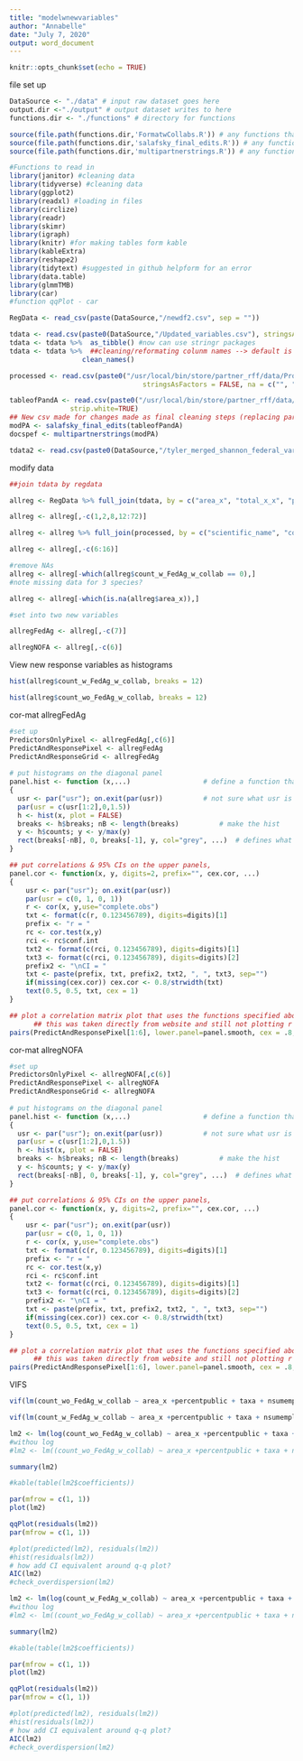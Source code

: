 ```yaml
---
title: "modelwnewvariables"
author: "Annabelle"
date: "July 7, 2020"
output: word_document
---
```


```r
knitr::opts_chunk$set(echo = TRUE)
```

file set up 
```r
DataSource <- "./data" # input raw dataset goes here
output.dir <-"./output" # output dataset writes to here
functions.dir <- "./functions" # directory for functions 

source(file.path(functions.dir,'FormatwCollabs.R')) # any functions that are called up by this markdown document need to be sourced here
source(file.path(functions.dir,'salafsky_final_edits.R')) # any functions that are called up by this markdown document need to be sourced here
source(file.path(functions.dir,'multipartnerstrings.R')) # any functions that are called up by this markdown document need to be sourced here

#Functions to read in 
library(janitor) #cleaning data
library(tidyverse) #cleaning data
library(ggplot2)
library(readxl) #loading in files 
library(circlize)
library(readr)
library(skimr)
library(igraph)
library(knitr) #for making tables form kable 
library(kableExtra)
library(reshape2)
library(tidytext) #suggested in github helpform for an error
library(data.table)
library(glmmTMB)
library(car)
#function qqPlot - car
```


```r

RegData <- read_csv(paste(DataSource,"/newdf2.csv", sep = ""))

tdata <- read.csv(paste0(DataSource,"/Updated_variables.csv"), stringsAsFactors = FALSE) #data provided by tyler 
tdata <- tdata %>%  as_tibble() #now can use stringr packages 
tdata <- tdata %>%  ##cleaning/reformating colunm names --> default is lower_case_snake
                  clean_names()

processed <- read.csv(paste0("/usr/local/bin/store/partner_rff/data/ProcessedPartnersDataModified.csv"), 
                                 stringsAsFactors = FALSE, na = c("", " ", "NA"))

tableofPandA <- read.csv(paste0("/usr/local/bin/store/partner_rff/data/tableofPandAmodified.csv"), stringsAsFactors = FALSE, na = "", #issue was that "" is coming up instead of NA
               strip.white=TRUE)
## New csv made for changes made as final cleaning steps (replacing partner strings that were "all" with relevant partner names)
modPA <- salafsky_final_edits(tableofPandA)
docspef <- multipartnerstrings(modPA)

tdata2 <- read.csv(paste0(DataSource,"/tyler_merged_shannon_federal_variables_june.csv"), stringsAsFactors = FALSE) #data provided by tyler 

```


modify data 
```r

##join tdata by regdata

allreg <- RegData %>% full_join(tdata, by = c("area_x", "total_x_x", "percentpublic"))

allreg <- allreg[,-c(1,2,8,12:72)]

allreg <- allreg %>% full_join(processed, by = c("scientific_name", "common_name"))

allreg <- allreg[,-c(6:16)]

#remove NAs 
allreg <- allreg[-which(allreg$count_w_FedAg_w_collab == 0),]
#note missing data for 3 species? 

allreg <- allreg[-which(is.na(allreg$area_x)),]

#set into two new variables 

allregFedAg <- allreg[,-c(7)]

allregNOFA <- allreg[,-c(6)]

```


View new response variables as histograms 
```r


hist(allreg$count_w_FedAg_w_collab, breaks = 12)

hist(allreg$count_wo_FedAg_w_collab, breaks = 12)

```




cor-mat allregFedAg
```r
#set up
PredictorsOnlyPixel <- allregFedAg[,c(6)]
PredictAndResponsePixel <- allregFedAg
PredictAndResponseGrid <- allregFedAg
  
# put histograms on the diagonal panel	
panel.hist <- function (x,...)					# define a function that says what we want to plot in the diagonal
{
  usr <- par("usr"); on.exit(par(usr))			# not sure what usr is for?
  par(usr = c(usr[1:2],0,1.5))
  h <- hist(x, plot = FALSE)
  breaks <- h$breaks; nB <- length(breaks)			# make the hist 
  y <- h$counts; y <- y/max(y)
  rect(breaks[-nB], 0, breaks[-1], y, col="grey", ...)  # defines what the histogram is going to look like
}

## put correlations & 95% CIs on the upper panels,
panel.cor <- function(x, y, digits=2, prefix="", cex.cor, ...)
{
    usr <- par("usr"); on.exit(par(usr))
    par(usr = c(0, 1, 0, 1))
    r <- cor(x, y,use="complete.obs")
    txt <- format(c(r, 0.123456789), digits=digits)[1]
    prefix <- "r = "
    rc <- cor.test(x,y)
    rci <- rc$conf.int
    txt2 <- format(c(rci, 0.123456789), digits=digits)[1]
    txt3 <- format(c(rci, 0.123456789), digits=digits)[2]
    prefix2 <- "\nCI = "
    txt <- paste(prefix, txt, prefix2, txt2, ", ", txt3, sep="")
    if(missing(cex.cor)) cex.cor <- 0.8/strwidth(txt)
    text(0.5, 0.5, txt, cex = 1)
}

## plot a correlation matrix plot that uses the functions specified above to say what to plot where
      ## this was taken directly from website and still not plotting r values for all 
pairs(PredictAndResponsePixel[1:6], lower.panel=panel.smooth, cex = .8, diag.panel=panel.hist, cex.labels = 1.2, font.labels=2, upper.panel=panel.cor)
```

cor-mat allregNOFA
```r
#set up
PredictorsOnlyPixel <- allregNOFA[,c(6)]
PredictAndResponsePixel <- allregNOFA
PredictAndResponseGrid <- allregNOFA
  
# put histograms on the diagonal panel	
panel.hist <- function (x,...)					# define a function that says what we want to plot in the diagonal
{
  usr <- par("usr"); on.exit(par(usr))			# not sure what usr is for?
  par(usr = c(usr[1:2],0,1.5))
  h <- hist(x, plot = FALSE)
  breaks <- h$breaks; nB <- length(breaks)			# make the hist 
  y <- h$counts; y <- y/max(y)
  rect(breaks[-nB], 0, breaks[-1], y, col="grey", ...)  # defines what the histogram is going to look like
}

## put correlations & 95% CIs on the upper panels,
panel.cor <- function(x, y, digits=2, prefix="", cex.cor, ...)
{
    usr <- par("usr"); on.exit(par(usr))
    par(usr = c(0, 1, 0, 1))
    r <- cor(x, y,use="complete.obs")
    txt <- format(c(r, 0.123456789), digits=digits)[1]
    prefix <- "r = "
    rc <- cor.test(x,y)
    rci <- rc$conf.int
    txt2 <- format(c(rci, 0.123456789), digits=digits)[1]
    txt3 <- format(c(rci, 0.123456789), digits=digits)[2]
    prefix2 <- "\nCI = "
    txt <- paste(prefix, txt, prefix2, txt2, ", ", txt3, sep="")
    if(missing(cex.cor)) cex.cor <- 0.8/strwidth(txt)
    text(0.5, 0.5, txt, cex = 1)
}

## plot a correlation matrix plot that uses the functions specified above to say what to plot where
      ## this was taken directly from website and still not plotting r values for all 
pairs(PredictAndResponsePixel[1:6], lower.panel=panel.smooth, cex = .8, diag.panel=panel.hist, cex.labels = 1.2, font.labels=2, upper.panel=panel.cor)
```


VIFS
```r
vif(lm(count_wo_FedAg_w_collab ~ area_x +percentpublic + taxa + nsumemploy + total_x_x,data = allregNOFA))

vif(lm(count_w_FedAg_w_collab ~ area_x +percentpublic + taxa + nsumemploy + total_x_x,data = allregFedAg))

```


```r
lm2 <- lm(log(count_wo_FedAg_w_collab) ~ area_x +percentpublic + taxa + nsumemploy + total_x_x,data = allregNOFA)
#withou log 
#lm2 <- lm((count_wo_FedAg_w_collab) ~ area_x +percentpublic + taxa + nsumemploy + total_x_x,data = allregNOFA)

summary(lm2)

#kable(table(lm2$coefficients))

par(mfrow = c(1, 1))
plot(lm2)

qqPlot(residuals(lm2))
par(mfrow = c(1, 1))

#plot(predicted(lm2), residuals(lm2))
#hist(residuals(lm2))
# how add CI equivalent around q-q plot? 
AIC(lm2)
#check_overdispersion(lm2)
```

```r
lm2 <- lm(log(count_w_FedAg_w_collab) ~ area_x +percentpublic + taxa + nsumemploy + total_x_x,data = allregFedAg)
#withou log 
#lm2 <- lm((count_wo_FedAg_w_collab) ~ area_x +percentpublic + taxa + nsumemploy + total_x_x,data = allregNOFA)

summary(lm2)

#kable(table(lm2$coefficients))

par(mfrow = c(1, 1))
plot(lm2)

qqPlot(residuals(lm2))
par(mfrow = c(1, 1))

#plot(predicted(lm2), residuals(lm2))
#hist(residuals(lm2))
# how add CI equivalent around q-q plot? 
AIC(lm2)
#check_overdispersion(lm2)
```
